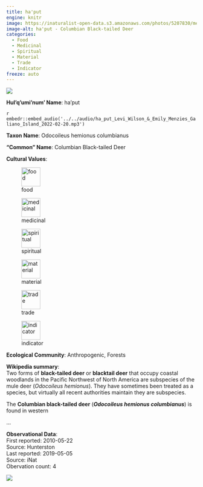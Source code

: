 ```yaml
---
title: ha'put
engine: knitr
image: https://inaturalist-open-data.s3.amazonaws.com/photos/5207830/medium.jpg
image-alt: ha'put - Columbian Black-tailed Deer
categories:
  - Food
  - Medicinal
  - Spiritual
  - Material
  - Trade
  - Indicator
freeze: auto
---
```

![](https://inaturalist-open-data.s3.amazonaws.com/photos/5207830/medium.jpg){fig-alt="ha'put - Columbian Black-tailed Deer"}

**Hul'q'umi'num' Name**: ha'put

`r embedr::embed_audio('../../audio/ha_put_Levi_Wilson_&_Emily_Menzies_Galiano_Island_2022-02-20.mp3')`

**Taxon Name**: Odocoileus hemionus columbianus

**"Common" Name**: Columbian Black-tailed Deer

**Cultural Values**:  

::: {layout-nrow=1 style="width:60%"}
![food](/files/food.svg){width=50px}

![medicinal](/files/medicinal.svg){width=50px}

![spiritual](/files/spiritual.svg){width=50px}

![material](/files/material.svg){width=50px}

![trade](/files/trade.svg){width=50px}

![indicator](/files/indicator.svg){width=50px}
:::

**Ecological Community**: Anthropogenic, Forests

**Wikipedia summary**:  
Two forms of <b>black-tailed deer</b> or <b>blacktail deer</b> that occupy coastal woodlands in the Pacific Northwest of North America are subspecies of the mule deer (<i>Odocoileus hemionus</i>). They have sometimes been treated as a species, but virtually all recent authorities maintain they are subspecies.</p><p>The <b>Columbian black-tailed deer</b> (<i><b>Odocoileus hemionus columbianus</b></i>) is found in western</p>...

**Observational Data**:   
First reported: 2010-05-22  
Source: Hunterston  
Last reported: 2019-05-05  
Source: iNat  
Obervation count: 4

![](community_dist.png)
